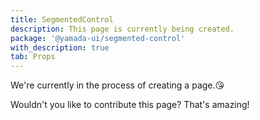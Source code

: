 ```yaml
---
title: SegmentedControl
description: This page is currently being created.
package: '@yamada-ui/segmented-control'
with_description: true
tab: Props
---
```


We're currently in the process of creating a page.😘

Wouldn't you like to contribute this page? That's amazing!
